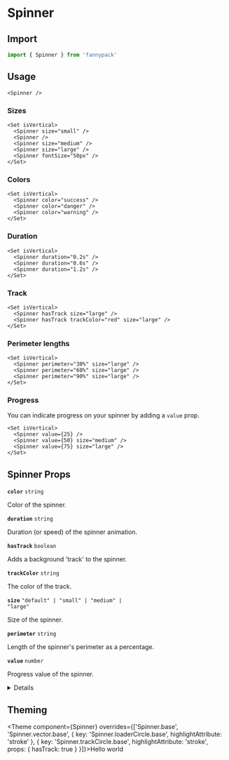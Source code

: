 
# Spinner

## Import

```jsx
import { Spinner } from 'fannypack'
```

## Usage

```jsx-live
<Spinner />
```

### Sizes

```jsx-live
<Set isVertical>
  <Spinner size="small" />
  <Spinner />
  <Spinner size="medium" />
  <Spinner size="large" />
  <Spinner fontSize="50px" />
</Set>
```

### Colors

```jsx-live
<Set isVertical>
  <Spinner color="success" />
  <Spinner color="danger" />
  <Spinner color="warning" />
</Set>
```

### Duration

```jsx-live
<Set isVertical>
  <Spinner duration="0.2s" />
  <Spinner duration="0.6s" />
  <Spinner duration="1.2s" />
</Set>
```

### Track

```jsx-live
<Set isVertical>
  <Spinner hasTrack size="large" />
  <Spinner hasTrack trackColor="red" size="large" />
</Set>
```

### Perimeter lengths

```jsx-live
<Set isVertical>
  <Spinner perimeter="30%" size="large" />
  <Spinner perimeter="60%" size="large" />
  <Spinner perimeter="90%" size="large" />
</Set>
```

### Progress

You can indicate progress on your spinner by adding a `value` prop.

```jsx-live
<Set isVertical>
  <Spinner value={25} />
  <Spinner value={50} size="medium" />
  <Spinner value={75} size="large" />
</Set>
```

## Spinner Props

<!-- Automatically generated -->

**<Code marginRight="major-1">color</Code>** <Code fontSize="150" palette="primary">string</Code> 

Color of the spinner.

<Box marginBottom="major-4" />

**<Code marginRight="major-1">duration</Code>** <Code fontSize="150" palette="primary">string</Code> 

Duration (or speed) of the spinner animation.

<Box marginBottom="major-4" />

**<Code marginRight="major-1">hasTrack</Code>** <Code fontSize="150" palette="primary">boolean</Code> 

Adds a background 'track' to the spinner.

<Box marginBottom="major-4" />

**<Code marginRight="major-1">trackColor</Code>** <Code fontSize="150" palette="primary">string</Code> 

The color of the track.

<Box marginBottom="major-4" />

**<Code marginRight="major-1">size</Code>** <Code fontSize="150" palette="primary">&#34;default&#34; | &#34;small&#34; | &#34;medium&#34; | &#34;large&#34;</Code> 

Size of the spinner.

<Box marginBottom="major-4" />

**<Code marginRight="major-1">perimeter</Code>** <Code fontSize="150" palette="primary">string</Code> 

Length of the spinner's perimeter as a percentage.

<Box marginBottom="major-4" />

**<Code marginRight="major-1">value</Code>** <Code fontSize="150" palette="primary">number</Code> 

Progress value of the spinner.

<Box marginBottom="major-4" />

<details><Box use="summary" marginBottom="major-2">Inherits <code><strong>Box</strong></code> props</Box>

**<Code marginRight="major-1">use</Code>**  

<Code isBlock palette="primary" fontSize="150" padding="minor-1" marginBottom="major-2">
{`string
  | ComponentClass<any, any>
  | FunctionComponent<any>`}
</Code>

<Box marginBottom="major-4" />

**<Code marginRight="major-1">className</Code>** <Code fontSize="150" palette="primary">string</Code> 

<Box marginBottom="major-4" />

**<Code marginRight="major-1">children</Code>**  

<Code isBlock palette="primary" fontSize="150" padding="minor-1" marginBottom="major-2">
{`string
  | number
  | boolean
  | {}
  | ReactElement<any, string
  | ((props: any) => ReactElement<any, string
  | ...
  | (new (props: any) => Component<any, any, any>)>)
  | (new (props: any) => Component<any, any, any>)>
  | ReactNodeArray
  | ReactPortal
  | ((props: BoxProps) => ReactNode)`}
</Code>

<Box marginBottom="major-4" />

**<Code marginRight="major-1">altitude</Code>** <Code fontSize="150" palette="primary">string</Code> 

<Box marginBottom="major-4" />

**<Code marginRight="major-1">showBreakpoint</Code>** <Code fontSize="150" palette="primary">string</Code> 

<Box marginBottom="major-4" />

**<Code marginRight="major-1">hiddenBreakpoint</Code>** <Code fontSize="150" palette="primary">string</Code> 

<Box marginBottom="major-4" />

**<Code marginRight="major-1">overrides</Code>**  

<Code isBlock palette="primary" fontSize="150" padding="minor-1" marginBottom="major-2">
{`{
  altitudes?: AltitudesThemeConfig;
  borders?: BordersThemeConfig;
  borderRadii?: BorderRadiiThemeConfig;
  breakpoints?: BreakpointsThemeConfig;
  fontSizes?: FontSizeThemeConfig;
  fontWeights?: FontWeightsThemeConfig;
  ... 37 more ...;
  Spinner?: SpinnerThemeConfig;
}`}
</Code>

<Box marginBottom="major-4" />

**<Code marginRight="major-1">elementRef</Code>** <Code fontSize="150" palette="primary">((instance: any) =&#62; void) | RefObject&#60;any&#62;</Code> 

<Box marginBottom="major-4" />

**<Code marginRight="major-1">themeKeyOverride</Code>** <Code fontSize="150" palette="primary">string</Code> 

<Box marginBottom="major-4" />

</details>

          

## Theming

<Theme component={Spinner} overrides={['Spinner.base', 'Spinner.vector.base', { key: 'Spinner.loaderCircle.base', highlightAttribute: 'stroke' }, { key: 'Spinner.trackCircle.base', highlightAttribute: 'stroke', props: { hasTrack: true } }]}>Hello world</Theme>
